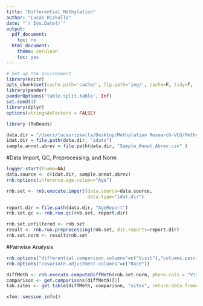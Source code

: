 ```yaml
---
title: "Differential Methylation"
author: "Lucas Rizkalla"
date: "`r Sys.Date()`"
output:
  pdf_document:
    toc: no
  html_document:
    theme: cerulean
    toc: yes
---
```


```r
# Set up the environment
library(knitr)
opts_chunk$set(cache.path='cache/', fig.path='img/', cache=F, tidy=T, fig.keep='high', echo=F, dpi=100, warnings=F, message=F, comment=NA, warning=F, results='as.is', fig.width = 10, fig.height = 6) #out.width=700, 
library(pander)
panderOptions('table.split.table', Inf)
set.seed(1)
library(dplyr)
options(stringsAsFactors = FALSE)
```

```r
library (RnBeads)
```

```r
data.dir = "/Users/lucasrizkalla/Desktop/Methylation Research-VCU/Methylation850K/data/"
idat.dir = file.path(data.dir, "idats")
sample.annot.abrev = file.path(data.dir, "Sample_Annot_Abrev.csv" )
```

#Data Import, QC, Preprocessing, and Norm
```r
logger.start(fname=NA)
data.source <- c(idat.dir, sample.annot.abrev)
rnb.options(inference.age.column="Age")

rnb.set <- rnb.execute.import(data.source=data.source,
                              data.type="idat.dir")

report.dir = file.path(data.dir, "AgeReport")
rnb.set.qc <- rnb.run.qc(rnb.set, report.dir)

rnb.set.unfiltered <- rnb.set
result <- rnb.run.preprocessing(rnb.set, dir.reports=report.dir)
rnb.set.norm <- result$rnb.set
```

#Pairwise Analysis
```r
rnb.options("differential.comparison.columns"=c("Visit"),"columns.pairing"=c("Visit"="ID"))
rnb.options("covariate.adjustment.columns"=c("Race"))

diffMeth <- rnb.execute.computeDiffMeth(rnb.set.norm, pheno.cols = "Visit")
comparison <- get.comparisons(diffMeth)[1]
tab.sites <- get.table(diffMeth, comparison, "sites", return.data.frame = TRUE)
```


```r
xfun::session_info()
```
